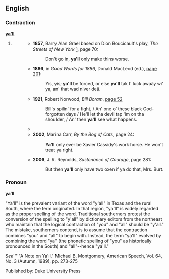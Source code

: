 ==English==

===Contraction===
'''[[ya]][['ll]]'''

# {{eye dialect|[[you'll]]}}
#: {{quotations-top}}
#:*'''1857''', Barry Alan Grael based on Dion Boucicault's play, ''The Streets of New York'' [http://books.google.com/books?id=dVr8FZH65foC], page 70:
#:*:Don't go in, '''ya'll''' only make thins worse.
#:*'''1886''', in ''Good Words for 1886'', Donald MacLeod (ed.),  [http://books.google.com/books?id=d4JMAAAAMAAJ&pg=PA201&dq=ya%27ll page 201]:
#:*:Yis, yis; '''ya'll''' be forced, or else '''ya'll''' tak t' luck awaäy wi' ya, an' that wad niver deä.
#:*'''1921''', Robert Norwood, ''Bill Boram'', [http://books.google.com/books?id=frIVwVBGcWEC&pg=PA52&dq=ya%27ll page 52]
#:*:Bill's spilin' for a fight, / An' one o' these black God-forgotten days / He'll let tha devil tap 'im on tha shoulder, / An' then '''ya'll''' see what happens.
#:*{{quote-book|#:*|1985|V.C. Andrews|Heaven|page=243|isbn=0671729446|url=http://books.google.com/books?id=XJVw075VNtwC|
passage='''Ya'll''' like that. '''Ya'll''' come out smellin like a rose, looking like one, too.}}
#:*'''2002''', Marina Carr, ''By the Bog of Cats'', page 24:
#:*:'''Ya'll''' only ever be Xavier Cassidy's work horse. He won't treat ya right.
#:*'''2006''', J. R. Reynolds, ''Sustenance of Courage'', page 281:
#:*:But then '''ya'll''' only have two oxen if ya do that, Mrs. Burt.
{{quotations-bottom}}

===Pronoun===
'''ya’ll''' {{p}}

"Ya'll" is the prevalent variant of the word "y'all" in Texas and the rural South, where the term originated.  In that region, "ya'll" is widely regarded as the proper spelling of the word.  Traditional southerners protest the conversion of the spelling to "y'all" by dictionary editors from the northeast who maintain that the logical contraction of "you" and "all" should be "y'all."  The mistake, southerners contend, is to assume that the contraction combines "you" and "all" to begin with.  Instead, the term "ya'll" evolved by combining the word "ya" (the phonetic spelling of "you" as historically pronounced in the South) and "all"--hence "ya'll."

''See''[[]]''''"A Note on Ya'll," Michael B. Montgomery, American Speech, Vol. 64, No. 3 (Autumn, 1989), pp. 273-275

Published by: Duke University Press